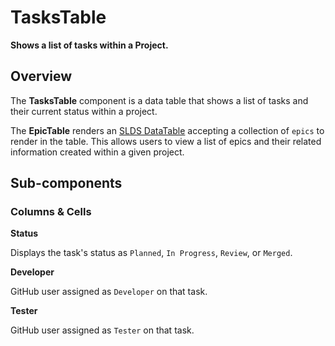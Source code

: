 
<Meta title="Tasks/Table/Intro" />

# TasksTable

**Shows a list of tasks within a Project.**

## Overview

The **TasksTable** component is a data table that shows a list of tasks and their current status within a project.

The **EpicTable** renders an [SLDS
DataTable](https://react.lightningdesignsystem.com/components/data-tables/)
accepting a collection of `epics` to render in the table. This allows users to
view a list of epics and their related information created within a given
project.

<Story id="tasks-table-component--component" />

## Sub-components

### Columns & Cells

**Status**

Displays the task's status as `Planned`, `In Progress`, `Review`, or `Merged`.

**Developer**

GitHub user assigned as `Developer` on that task.

**Tester**

GitHub user assigned as `Tester` on that task.
